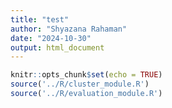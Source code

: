 ```yaml
---
title: "test"
author: "Shyazana Rahaman"
date: "2024-10-30"
output: html_document
---
```


```r
knitr::opts_chunk$set(echo = TRUE)
source('../R/cluster_module.R')
source('../R/evaluation_module.R')
```


